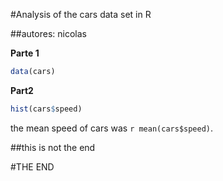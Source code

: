 #Analysis of the cars data set in R

##autores: nicolas


**Parte 1**
  
  
  ```r
data(cars)
```

**Part2**
  
  ```r
hist(cars$speed)
```

the mean speed of cars was `r mean(cars$speed)`.

##this is not the end

#THE END 
